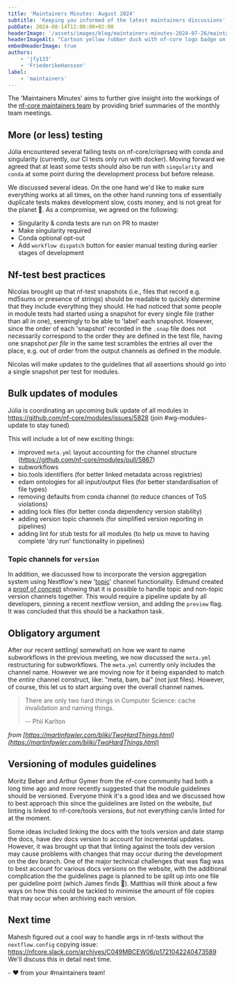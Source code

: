 ```yaml
---
title: 'Maintainers Minutes: August 2024'
subtitle: 'Keeping you informed of the latest maintainers discussions'
pubDate: 2024-08-14T12:00:00+02:00
headerImage: '/assets/images/blog/maintainers-minutes-2024-07-26/maintainers_duck.png'
headerImageAlt: "Cartoon yellow rubber duck with nf-core logo badge on it's body with the nf-core logo."
embedHeaderImage: true
authors:
    - 'jfy133'
    - 'FriederikeHanssen'
label:
    - 'maintainers'
---
```


The 'Maintainers Minutes' aims to further give insight into the workings of the [nf-core maintainers team](/governance#maintainers)
by providing brief summaries of the monthly team meetings.


## More (or less) testing

Júlia encountered several failing tests on nf-core/crisprseq with conda and singularity (currently, our CI tests only run with docker).
Moving forward we agreed that at least some tests should also be run with `singularity` and `conda` at some point during the development process but before release.

We discussed several ideas. 
On the one hand we'd like to make sure everything works at all times, on the other hand running tons of essentially duplicate tests makes development slow, costs money, and is not great for the planet 🌳.
As a compromise, we agreed on the following: 

- Singularity & conda tests are run on PR to master 
- Make singularity required 
- Conda optional opt-out 
- Add `workflow dispatch` button for easier manual testing during earlier stages of development

## Nf-test best practices

Nicolas brought up that nf-test snapshots (i.e., files that record e.g. md5sums or presence of strings) should be readable to quickly determine that they include everything they should.
He had noticed that some people in module tests had started using a snapshot for every single file (rather than all in one), seemingly to be able to 'label' each snapshot.
However, since the order of each 'snapshot' recorded in the `.snap` file does not necessarily correspond to the order they are defined in the test file, having one snapshot _per file_ in the same test scrambles the entries all over the place, e.g. out of order from the output channels as defined in the module.

Nicolas will make updates to the guidelines that all assertions should go into a single snapshot per test for modules.

## Bulk updates of modules

Júlia is coordinating an upcoming bulk update of all modules in https://github.com/nf-core/modules/issues/5828 (join #wg-modules-update to stay tuned)

This will include a lot of new exciting things:

  - improved `meta.yml` layout accounting for the channel structure (https://github.com/nf-core/modules/pull/5867) 
  - subworkflows 
  - bio.tools identifiers (for better linked metadata across registries)
  - edam ontologies for all input/output files  (for better standardisation of file types)
  - removing defaults from conda channel (to reduce chances of ToS violations)
  - adding lock files (for better conda dependency version stability)
  - adding version topic channels (for simplified version reporting in pipelines)
  - adding lint for stub tests for all modules (to help us move to having complete 'dry run' functionality in pipelines)

### Topic channels for `version`

In addition, we discussed how to incorporate the version aggregation system using Nextflow's new '[topic](https://www.nextflow.io/docs/latest/channel.html#topic)' channel functionality.
Edmund created a [proof of concept](https://github.com/nf-core/nascent/pull/150) showing that it is possible to handle topic and non-topic version channels together.
This would require a pipeline update by all developers, pinning a recent nextflow version, and adding the `preview` flag.
It was concluded that this should be a hackathon task.

## Obligatory argument

After our recent settling( somewhat) on how we want to name subworkflows in the previous meeting, we now discussed the `meta.yml` restructuring for subworkflows.
The `meta.yml` currently only includes the channel name. 
However we are moving now for it being expanded to match the _entire_ channel construct, like: "meta, bam, bai" (not just files).
However, of course, this let us to start arguing over the overall channel names.

>   There are only two hard things in Computer Science: cache invalidation and naming things.
>
>    -- Phil Karlton

_from [https://martinfowler.com/bliki/TwoHardThings.html](https://martinfowler.com/bliki/TwoHardThings.html)_


## Versioning of modules guidelines

Moritz Beber and Arthur Gymer from the nf-core community had both a long time ago and more recently suggested that the module guidelines should be versioned.
Everyone think it's a good idea and we discussed how to best approach this since the guidelines are listed on the website, _but_ linting is linked to nf-core/tools versions, _but_ not everything can/is linted for at the moment.

Some ideas included linking the docs with the tools version and date stamp the docs, have dev docs version to account for incremental updates. 
However, it was brought up that that linting against the tools dev version may cause problems with changes that may occur during the development on the dev branch.
One of the major technical challenges that was flag was to best account for various docs versions on the website, with the additional complication the the guidelines page is planned to be split up into one file per guideline point (which James finds 🤢).
Matthias will think about a few ways on how this could be tackled to minimise the amount of file copies that may occur when archiving each version.

## Next time

Mahesh figured out a cool way to handle args in nf-tests without the `nextflow.config` copying issue: https://nfcore.slack.com/archives/C049MBCEW06/p1721042240473589
We'll discuss this in detail next time.

\- :heart: from your #maintainers team!

